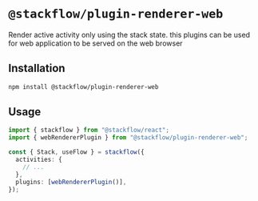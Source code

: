 # `@stackflow/plugin-renderer-web`

Render active activity only using the stack state. this plugins can be used for web application to be served on the web browser

## Installation

```bash npm2yarn copy
npm install @stackflow/plugin-renderer-web
```

## Usage

```ts showLineNumbers filename="stackflow.ts" copy
import { stackflow } from "@stackflow/react";
import { webRendererPlugin } from "@stackflow/plugin-renderer-web";

const { Stack, useFlow } = stackflow({
  activities: {
    // ...
  },
  plugins: [webRendererPlugin()],
});
```

